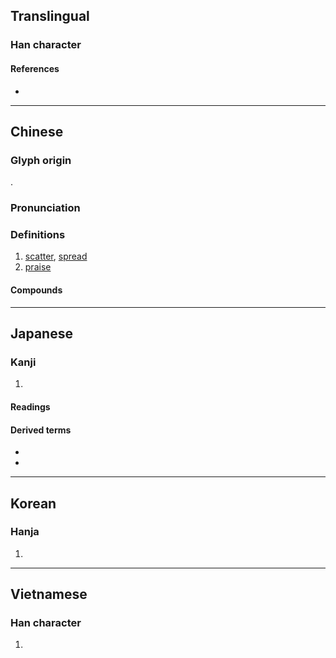 {{character info/new}}
{{also|扬}}
==Translingual==

===Han character===
{{Han char|rn=64|rad=手|as=09|sn=12|four=56027|canj=QAMH|ids=⿰扌昜}}

====References====
* {{Han ref|kx=0442.080|dkj=12355|dj=0793.100|hdz=31914.110|uh=63DA|ud=25562|bh=B4AD|bd=46253}}

----

==Chinese==
{{zh-forms|s=扬}}

===Glyph origin===
{{Han etym}}
{{Han compound|手|昜|c1=s|c2=p|t1=hand|ls=psc}}.

===Pronunciation===
{{zh-pron
|m=yáng
|c=joeng4
|h=pfs=
|md=
|mn=qz,tw,xm:iông/zz:iâng/qz,tw,xm:chhiûⁿ/zz:chhiôⁿ
|mn_note=iông/iâng - literary; chhiûⁿ/chhiôⁿ - vernacular
|w=
|mc=y
|oc=y
|cat=v
}}

===Definitions===
{{zh-hanzi}}

# [[scatter]], [[spread]]
# [[praise]]

====Compounds====
{{zh-der|出醜揚疾|吐氣揚眉|傳揚|上揚|意氣揚揚|宣揚|倡揚|弘揚|分路揚鑣|得意揚揚|分道揚鑣|意氣飛揚|悠揚|張揚|唱叫揚疾|巴米揚|名揚四海|外揚|奔揚|志高氣揚|其貌不揚|一舉揚名|奮武揚威|宏揚|導揚|千載揚名|唱揚|奉揚仁風|不揚|不事張揚|晏御揚揚|揚眉抵掌|揚鑼搗鼓|揚長|揚子江|振揚|揚塵|揚劇|氣揚采飛|激濁揚清|氣吐眉揚|揚名顯姓|暴揚|揚名|揚波|揚聲器|揚雄投閣|發揚蹈厲|揚棄|揚眉奮髯|挫骨揚灰|揚場|揚威|揚揚自得|揚州評話|揚己露才|發揚踔厲|掀揚|揚眉挺身|揚葩振藻|揚湯止沸|揚手|揚掌|揚起|播揚|浮揚|揚州|揚清抑濁|揚帆|揚名後世|揚長避短|揚言|揚州八怪|揚聲|揚幡擂鼓|揚砂走石|清揚|掩惡揚善|揄揚|播土揚塵|搜揚仄陋|揚揚自若|焚骨揚灰|止惡揚善|抑揚頓挫|揚威耀武|揚州清曲|敷張揚厲|稱揚|抑揚|揚氣|揚厲|揚琴|神采飛揚|神氣揚揚|揚清激濁|揚靈|揚搉|激揚|揚州夢|揚州鶴|扇揚|揚升|揚名顯親|揚之水|揚旗|我武維揚|發采揚明|發揚|揚鑣分路|焚屍揚灰|揚雄吐鳳|揚鈴打鼓|昂揚|揚花|揚長而去|抑惡揚善|捲揚機|揚揚無備|搜揚側陋|樹功揚名|游揚|揚水|發揚光大|濯汙揚清|東海揚塵|救火揚沸|揚揚得意|海不揚波|沸沸揚揚|東揚西蕩|揚名立萬|明揚仄陋|揚揚|揚風|揚鞭|揚眉吐氣|揚幡招魂|揚州彈詞|頓挫抑揚|顯揚|耀武揚威|聲揚|鬥志昂揚|顯祖揚宗|立身揚名|鷹揚虎視|趾高氣揚|隱惡揚善|闡揚|赫赫揚揚|紛紛揚揚|訐揚|鷹揚|高揚臉兒|褒揚|足高氣揚|躍馬揚鞭|飛砂揚礫|飛沙揚礫|飛揚浮躁|飄揚|顯親揚名|顯姓揚名|頌揚|露才揚己|表揚|聞風遠揚|鷹揚宴|飛揚跋扈|臭名遠揚|鋪排張揚|遏惡揚善|騎鶴揚州|趁風揚帆|身顯名揚|走石揚沙|賡揚|鋪張揚厲|簸揚|言揚行舉|舉武揚威|讚揚|衒材揚己|飛揚|虎嘯鷹揚}}

{{zh-cat|Intermediate}}

----

==Japanese==

===Kanji===
{{ja-kanji|grade=c|rs=手09}}

# {{defn|lang=ja|sort=手09}}

====Readings====
{{ja-readings
|goon=よう<やう
|kanon=よう<やう
|kun=あ-がる, あ-げ, あ-げる
}}

====Derived terms====
* {{ja-r|唐揚げ|から.あげ}}
* {{ja-r|空揚げ|から.あげ}}

----

==Korean==

===Hanja===
{{ko-hanja|hangeul=양|eumhun=오를 양, 날릴 양}}

# {{defn|lang=ko|sort=手09}}

----

==Vietnamese==

===Han character===
{{vi-hantu|[[dương]], [[dang]], [[dàng]], [[giàng]], [[dâng]], [[duồng]], [[nhàng]]|rs=手09}}

# {{defn|lang=vi|sort=手09}}